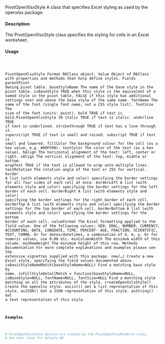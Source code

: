 PivotOpenXlsxStyle
A class that specifies Excel styling as used by the openxlsx package.

#### Description

The PivotOpenXlsxStyle class specifies the styling for cells in an Excel worksheet.

#### Usage
<pre><code>

PivotOpenXlsxStyle
Format
R6Class object.
Value
Object of R6Class with properties and methods that help define styles.
Fields
parentPivot Owning pivot table.
baseStyleName The name of the base style in the pivot table.
isBaseStyle TRUE when this style is the equivalent of a named style in the pivot table, FALSE if
this style has additional settings over and above the base style of the same name.
fontName The name of the font (single font name, not a CSS style list).
fontSize The size of the font (units: point).
bold TRUE if text is bold.PivotOpenXlsxStyle
39
italic TRUE if text is italic.
underline TRUE if text is underlined.
strikethrough TRUE if text has a line through it.
superscript TRUE if text is small and raised.
subscript TRUE if text is small and lowered.
fillColor The background colour for the cell (as a hex value, e.g. #00FF00).
textColor The color of the text (as a hex value).
hAlign The horizontal alignment of the text: left, center or right.
vAlign The vertical alignment of the text: top, middle or bottom.
wrapText TRUE if the text is allowed to wrap onto multiple lines.
textRotation The rotation angle of the text or 255 for vertical.
border A list (with elements style and color) specifying the border settings for all four sides of
each cell at once.
borderLeft A list (with elements style and color) specifying the border settings for the left border
of each cell.
borderRight A list (with elements style and color) specifying the border settings for the right
border of each cell.
borderTop A list (with elements style and color) specifying the border settings for the top border
of each cell.
borderBottom A list (with elements style and color) specifying the border settings for the bottom
border of each cell.
valueFormat The Excel formatting applied to the field value. One of the following values: GEN-
ERAL, NUMBER, CURRENCY, ACCOUNTING, DATE, LONGDATE, TIME, PERCENT-
AGE, FRACTION, SCIENTIFIC, TEXT, COMMA. Or for dates/datetimes, a combination of
d, m, y. Or for numeric values, use 0.00 etc.
minColumnWidth The minimum width of this column.
minRowHeight The minimum height of this row.
Methods
Documentation For more complete explanations and examples please see the extensive vignettes
supplied with this package.
new(...) Create a new Excel style, specifying the field values documented above.
isBasicStyleNameMatch(baseStyleName=NULL) Find a matching base style by name.
isFullStyleDetailMatch = function(baseStyleName=NULL, isBaseStyle=NULL, fontName=NULL, fontSize=NULL
Find a matching style matching on all the attributes of the style.
createOpenXslxStyle() Create the openxlsx style.
asList() Get a list representation of this style.
asJSON() Get a JSON representation of this style.
asString() Get a text representation of this style.

#### Examples
```r

# PivotOpenXlsxStyle objects are created by the PivotOpenXlsxRenderer class.
# See that class for details.40
```
